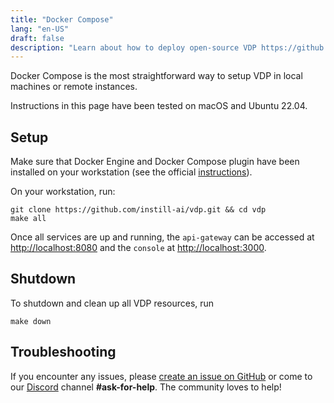 ```yaml
---
title: "Docker Compose"
lang: "en-US"
draft: false
description: "Learn about how to deploy open-source VDP https://github.com/instill-ai/vdp using Docker Compose"
---
```


Docker Compose is the most straightforward way to setup VDP in local machines or remote instances.

<InfoBlock type="info" title="info">
  Instructions in this page have been tested on macOS and Ubuntu 22.04.
</InfoBlock>

## Setup

Make sure that Docker Engine and Docker Compose plugin have been installed on your workstation (see the official [instructions](https://docs.docker.com/compose/install)).

On your workstation, run:

```shellscript
git clone https://github.com/instill-ai/vdp.git && cd vdp
make all
```

Once all services are up and running, the `api-gateway` can be accessed at [http://localhost:8080](http://localhost:8080)
and the `console` at [http://localhost:3000](http://localhost:3000).

## Shutdown

To shutdown and clean up all VDP resources, run

```shellscript
make down
```

## Troubleshooting

If you encounter any issues, please [create an issue on GitHub](https://github.com/instill-ai/vdp/issues)
or come to our [Discord](https://discord.gg/sevxWsqpGh) channel **#ask-for-help**. The community loves to help!
